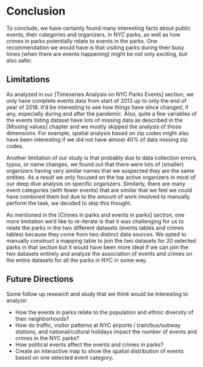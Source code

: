 # Conclusion

To conclude, we have certainly found many interesting facts about public events, their categories and organizers, 
in NYC parks, as well as how crimes in parks potentially relate to events in the parks. One recommendation we 
would have is that visiting parks during their busy times (when there are events happening) might be not only 
exciting, but also safer.

## Limitations

As analyzed in our [Timeseries Analysis on NYC Parks Events] section, we 
only have complete events data from start of 2013 up to only the end of year of 2018. It'd be interesting to see 
how things have since changed, if any, especially during and after the pandemic. Also, quite a few variables of the
events listing dataset have lots of missing data as described in the [Missing values] chapter and we mostly 
skipped the analysis of those dimensions. For example, spatial analysis based on zip codes might also have been 
interesting if we did not have almost 40% of data missing zip codes. 

Another limitation of our study is that probably due to data collection errors, typos, or name changes, we found 
out that there were lots of (smaller) organizers having very similar names that we suspected they are the same 
entities. As a result we only focused on the top active organizers in most of our deep dive analysis on specific 
organizers. Similarly, there are many event categories (with fewer events) that are similar that we feel we could 
have combined them but due to the amount of work involved to manually perform the task, we decided to skip this 
thought. 

As mentioned in the [Crimes in parks and events in parks] section, one more limitation we'd like to re-iterate is 
that it was challenging for us to relate the parks in the two different datasets (events tables and crimes tables) 
because they come from two distinct data sources. We opted to manually construct a mapping table to join the two 
datasets for 20 selected parks in that section but it would have been more ideal if we can join the two datasets 
entirely and analyze the association of events and crimes on the entire datasets for all the parks in NYC in some 
way.

## Future Directions

Some follow up research and study that we think would be interesting to analyze:

* How the events in parks relate to the population and ethnic diversity of their neighborhoods? 
* How do traffic, visitor patterns at NYC airports / train/bus/subway stations, and national/cultural holidays impact the number of events and crimes in the NYC parks?
* How political events affect the events and crimes in parks?
* Create an interactive map to show the spatial distribution of events based on one selected event category.

